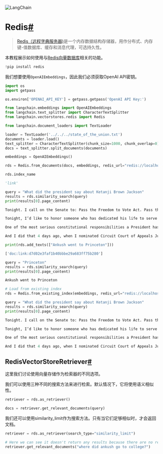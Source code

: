 

<Head>
  <script>
    {
      `(function() {
         var _hmt = _hmt || [];
(function() {
  var hm = document.createElement("script");
  hm.src = "https://hm.baidu.com/hm.js?e60fb290e204e04c5cb6f79b0ac1e697";
  var s = document.getElementsByTagName("script")[0]; 
  s.parentNode.insertBefore(hm, s);
})();
       })();`
    }
  </script>
</Head>

![LangChain](https://pica.zhimg.com/50/v2-56e8bbb52aa271012541c1fe1ceb11a2_r.gif)





Redis[#](#redis "Permalink to this headline")
=============================================

> 
> [Redis（远程字典服务器)](https://en.wikipedia.org/wiki/Redis)是一个内存数据结构存储器，用作分布式、内存键-值数据库、缓存和消息代理，可选持久性。
> 
> 
> 

本教程展示如何使用与[Redis向量数据库](https://redis.com/solutions/use-cases/vector-database/)相关的功能。

```python
!pip install redis

```

我们想要使用`OpenAIEmbeddings`，因此我们必须获取OpenAI API密钥。

```python
import os
import getpass

os.environ['OPENAI_API_KEY'] = getpass.getpass('OpenAI API Key:')

```

```python
from langchain.embeddings import OpenAIEmbeddings
from langchain.text_splitter import CharacterTextSplitter
from langchain.vectorstores.redis import Redis

```

```python
from langchain.document_loaders import TextLoader

loader = TextLoader('../../../state_of_the_union.txt')
documents = loader.load()
text_splitter = CharacterTextSplitter(chunk_size=1000, chunk_overlap=0)
docs = text_splitter.split_documents(documents)

embeddings = OpenAIEmbeddings()

```

```python
rds = Redis.from_documents(docs, embeddings, redis_url="redis://localhost:6379",  index_name='link')

```

```python
rds.index_name

```

```python
'link'

```

```python
query = "What did the president say about Ketanji Brown Jackson"
results = rds.similarity_search(query)
print(results[0].page_content)

```

```python
Tonight. I call on the Senate to: Pass the Freedom to Vote Act. Pass the John Lewis Voting Rights Act. And while you’re at it, pass the Disclose Act so Americans can know who is funding our elections. 

Tonight, I’d like to honor someone who has dedicated his life to serve this country: Justice Stephen Breyer—an Army veteran, Constitutional scholar, and retiring Justice of the United States Supreme Court. Justice Breyer, thank you for your service. 

One of the most serious constitutional responsibilities a President has is nominating someone to serve on the United States Supreme Court. 

And I did that 4 days ago, when I nominated Circuit Court of Appeals Judge Ketanji Brown Jackson. One of our nation’s top legal minds, who will continue Justice Breyer’s legacy of excellence.

```

```python
print(rds.add_texts(["Ankush went to Princeton"]))

```

```python
['doc:link:d7d02e3faf1b40bbbe29a683ff75b280']

```

```python
query = "Princeton"
results = rds.similarity_search(query)
print(results[0].page_content)

```

```python
Ankush went to Princeton

```

```python
# Load from existing index
rds = Redis.from_existing_index(embeddings, redis_url="redis://localhost:6379", index_name='link')

query = "What did the president say about Ketanji Brown Jackson"
results = rds.similarity_search(query)
print(results[0].page_content)

```

```python
Tonight. I call on the Senate to: Pass the Freedom to Vote Act. Pass the John Lewis Voting Rights Act. And while you’re at it, pass the Disclose Act so Americans can know who is funding our elections. 

Tonight, I’d like to honor someone who has dedicated his life to serve this country: Justice Stephen Breyer—an Army veteran, Constitutional scholar, and retiring Justice of the United States Supreme Court. Justice Breyer, thank you for your service. 

One of the most serious constitutional responsibilities a President has is nominating someone to serve on the United States Supreme Court. 

And I did that 4 days ago, when I nominated Circuit Court of Appeals Judge Ketanji Brown Jackson. One of our nation’s top legal minds, who will continue Justice Breyer’s legacy of excellence.

```

RedisVectorStoreRetriever[#](#redisvectorstoreretriever "Permalink to this headline")
-------------------------------------------------------------------------------------

这里我们讨论使用向量存储作为检索器的不同选项。

我们可以使用三种不同的搜索方法来进行检索。默认情况下，它将使用语义相似性。

```python
retriever = rds.as_retriever()

```

```python
docs = retriever.get_relevant_documents(query)

```

我们还可以使用similarity_limit作为搜索方法。只有当它们足够相似时，才会返回文档。

```python
retriever = rds.as_retriever(search_type="similarity_limit")

```

```python
# Here we can see it doesn't return any results because there are no relevant documents
retriever.get_relevant_documents("where did ankush go to college?")

```

